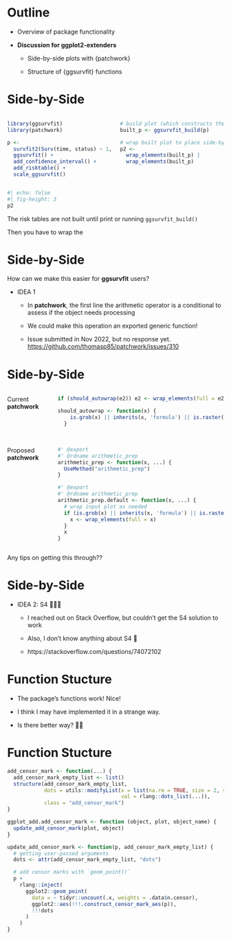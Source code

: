 # Outline

::: {.larger2}

* Overview of package functionality

* **Discussion for ggplot2-extenders**

    - Side-by-side plots with {patchwork}

    - Structure of {ggsurvfit} functions
    
:::

# Side-by-Side

::: columns
::: {.column width="50%"}

```r
library(ggsurvfit)
library(patchwork)

p <-
  survfit2(Surv(time, status) ~ 1, df_colon) |> 
  ggsurvfit() +
  add_confidence_interval() +
  add_risktable() +
  scale_ggsurvfit()
```

:::
::: {.column width="50%"}

```r
# build plot (which constructs the risktable)
built_p <- ggsurvfit_build(p)

# wrap built plot to place side-by-side
p2 <- 
  wrap_elements(built_p) | 
  wrap_elements(built_p)
```

:::
:::

```r
#| echo: false
#| fig-height: 3
p2
```

::: {.notes}
The risk tables are not built until print or running `ggsurvfit_build()`

Then you have to wrap the 
:::

# Side-by-Side

How can we make this easier for **ggsurvfit** users?

- IDEA 1

  - In **patchwork**, the first line the arithmetic operator is a conditional to assess if the object needs processing

  - We could make this operation an exported generic function!
  
  - Issue submitted in Nov 2022, but no response yet. [https://github.com/thomasp85/patchwork/issues/310](https://github.com/thomasp85/patchwork/issues/310)

# Side-by-Side

::: columns
::: {.column width="20%"}

Current **patchwork**
<br><br><br>
<br><br><br>
Proposed **patchwork**

:::
::: {.column width="80%"}

```r
if (should_autowrap(e2)) e2 <- wrap_elements(full = e2) 

should_autowrap <- function(x) {
    is.grob(x) || inherits(x, 'formula') || is.raster(x) || inherits(x, 'nativeRaster')
  }
```

<br>

```r
#' @export
#' @rdname arithmetic_prep
arithmetic_prep <- function(x, ...) {
  UseMethod("arithmetic_prep")
}

#' @export
#' @rdname arithmetic_prep
arithmetic_prep.default <- function(x, ...) {
  # wrap input plot as needed
  if (is.grob(x) || inherits(x, 'formula') || is.raster(x) || inherits(x, 'nativeRaster')) {
    x <- wrap_elements(full = x)
  }
  x
}
```

:::
:::

::: {.notes}
Any tips on getting this through??
:::

# Side-by-Side

- IDEA 2: S4 😬😬😬   

  - I reached out on Stack Overflow, but couldn't get the S4 solution to work
  
  - Also, I don't know anything about S4 🤷
  
  - https://stackoverflow.com/questions/74072102
  
  
# Function Stucture

- The package's functions work! Nice!

- I think I may have implemented it in a strange way.

- Is there better way? 🤔🤔

# Function Stucture

```r
add_censor_mark <- function(...) {
  add_censor_mark_empty_list <- list()
  structure(add_censor_mark_empty_list,
            dots = utils::modifyList(x = list(na.rm = TRUE, size = 2, shape = 3),
                                     val = rlang::dots_list(...)),
            class = "add_censor_mark")
}

ggplot_add.add_censor_mark <- function (object, plot, object_name) {
  update_add_censor_mark(plot, object)
}

update_add_censor_mark <- function(p, add_censor_mark_empty_list) {
  # getting user-passed arguments
  dots <- attr(add_censor_mark_empty_list, "dots")

  # add censor marks with `geom_point()`
  p +
    rlang::inject(
      ggplot2::geom_point(
        data = ~ tidyr::uncount(.x, weights = .data$n.censor),
        ggplot2::aes(!!!.construct_censor_mark_aes(p)),
        !!!dots
      )
    )
}
```
